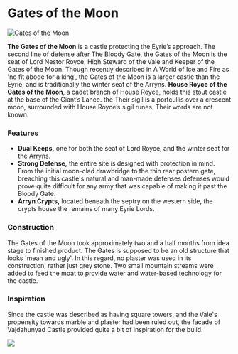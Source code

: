 

# Gates of the Moon

<Image
  src="https://cdn.sanity.io/images/1as7cn02/production/9bcad83ca1563cb2b133807055106f4f8d70e033-1366x706.png?w=976&h=350&fit=crop&crop=center&auto=format"
  alt="Gates of the Moon"
  width={976}
  height={350}
/>

<ProjectDetails
  floatRight
  region="Vale"
  house="House Royce"
  type="Keep"
  status="Completed"
  warp="/warp gatesofthemoon"
  projectLead="Quikfox, lorddyvim"
  dateStarted="August 9, 2014"
  dateCompleted="August 9, 2014"
/>

**The Gates of the Moon** is a castle protecting the Eyrie’s approach. The second line of defense after The Bloody Gate, the Gates of the Moon is the seat of Lord Nestor Royce, High Steward of the Vale and Keeper of the Gates of the Moon. Though recently described in A World of Ice and Fire as 'no fit abode for a king', the Gates of the Moon is a larger castle than the Eyrie, and is traditionally the winter seat of the Arryns. **House Royce of the Gates of the Moon**, a cadet branch of House Royce, holds this stout castle at the base of the Giant’s Lance. the Their sigil is a portcullis over a crescent moon, surrounded with House Royce’s sigil runes. Their words are not known.

### Features

- **Dual Keeps,** one for both the seat of Lord Royce, and the winter seat for the Arryns.
- **Strong Defense,** the entire site is designed with protection in mind. From the initial moon-clad drawbridge to the thin rear postern gate, breaching this castle's natural and man-made defenses defenses would prove quite difficult for any army that was capable of making it past the Bloody Gate.
- **Arryn Crypts,** located beneath the septry on the western side, the crypts house the remains of many Eyrie Lords.

### Construction

The Gates of the Moon took approximately two and a half months from idea stage to finished product. The Gates is supposed to be an old structure that looks 'mean and ugly'. In this regard, no plaster was used in its construction, rather just grey stone. Two small mountain streams were added to feed the moat to provide water and water-based technology for the castle.

### Inspiration

Since the castle was described as having square towers, and the Vale's propensity towards marble and plaster had been ruled out, the facade of Vajdahunyad Castle provided quite a bit of inspiration for the build.

![](https://cdn.sanity.io/images/1as7cn02/production/2dc703102841d8431f505562a464e569e736b1d5-300x225.jpg)
